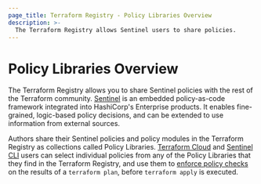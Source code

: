 ```yaml
---
page_title: Terraform Registry - Policy Libraries Overview
description: >-
  The Terraform Registry allows Sentinel users to share policies.
---
```


# Policy Libraries Overview

The Terraform Registry allows you to share Sentinel policies with the rest of the Terraform community. [Sentinel](https://www.hashicorp.com/sentinel) is an embedded policy-as-code framework integrated into HashiCorp's Enterprise products. It enables fine-grained, logic-based policy decisions, and can be extended to use information from external sources.

Authors share their Sentinel policies and policy modules in the Terraform Registry as collections called Policy Libraries. [Terraform Cloud](https://www.terraform.io/cloud-docs) and [Sentinel CLI](https://docs.hashicorp.com/sentinel/commands) users can select individual policies from any of the Policy Libraries that they find in the Terraform Registry, and use them to [enforce policy checks](https://www.terraform.io/cloud-docs/sentinel/enforce) on the results of a `terraform plan`, before `terraform apply` is executed.
